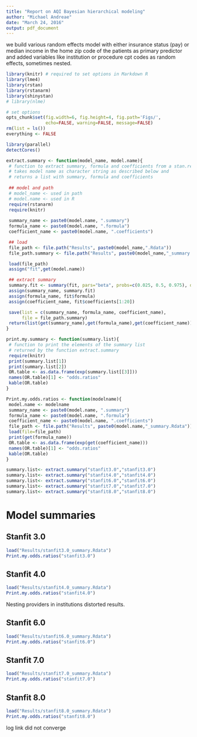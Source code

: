 ```yaml
---
title: "Report on AQI Bayesian hierarchical modeling"
author: "Michael Andreae"
date: "March 24, 2016"
output: pdf_document
---
```


we build various random effects model with either insurance status (pay) or median income in the home zip code of the patients as primary predictor and added variables like institution or procedure cpt codes as random effects, sometimes nested.

```r
library(knitr) # required to set options in Markdown R
library(lme4)
library(rstan)
library(rstanarm)
library(shinystan)
# library(nlme)
```

```r
# set options
opts_chunk$set(fig.width=6, fig.height=4, fig.path='Figs/',
               echo=FALSE, warning=FALSE, message=FALSE)
rm(list = ls())
everything <- FALSE
```

```r
library(parallel)
detectCores()
```

```r
extract.summary <- function(model_name, model.name){
 # function to extract summary, formula and coefficients from a stan.reg object
 # takes model name as character string as described below and 
 # returns a list with summary, formula and coefficients
 
 ## model and path
 # model_name <- used in path
 # model.name <- used in R
 require(rstanarm)
 require(knitr)
  
 summary_name <- paste0(model.name, ".summary")
 formula_name <- paste0(model.name, ".formula")
 coefficient_name <- paste0(model.name, ".coefficients")

 ## load
 file_path <- file.path("Results", paste0(model_name,".Rdata"))
 file_path.summary <- file.path("Results", paste0(model_name,"_summary.Rdata"))

 load(file_path)
 assign("fit",get(model.name))

 ## extract summary
 summary.fit <- summary(fit, pars="beta", probs=c(0.025, 0.5, 0.975), digits=2)
 assign(summary_name, summary.fit)
 assign(formula_name, fit$formula)
 assign(coefficient_name, fit$coefficients[1:20])

 save(list = c(summary_name, formula_name, coefficient_name), 
      file = file_path.summary)
 return(list(get(summary_name),get(formula_name),get(coefficient_name)))
}
```

```r
print.my.summary <- function(summary.list){
 # function to print the elements of the summary list 
 # returned by the function extract.summary
 require(knitr)  
 print(summary.list[1])
 print(summary.list[2])
 OR.table <- as.data.frame(exp(summary.list[[3]]))
 names(OR.table)[1] <- "odds.ratios"
 kable(OR.table)
}
```

```r
Print.my.odds.ratios <- function(modelname){
 model.name <- modelname
 summary_name <- paste0(model.name, ".summary")
 formula_name <- paste0(model.name, ".formula")
 coefficient_name <- paste0(model.name, ".coefficients")
 file_path <- file.path("Results", paste0(model.name,"_summary.Rdata"))
 load(file=file_path)
 print(get(formula_name))
 OR.table <- as.data.frame(exp(get(coefficient_name)))
 names(OR.table)[1] <- "odds.ratios"
 kable(OR.table)
}
```

```r
summary.list<- extract.summary("stanfit3.0","stanfit3.0")
summary.list<- extract.summary("stanfit4.0","stanfit4.0")
summary.list<- extract.summary("stanfit6.0","stanfit6.0")
summary.list<- extract.summary("stanfit7.0","stanfit7.0")
summary.list<- extract.summary("stanfit8.0","stanfit8.0")
```

# Model summaries

## Stanfit 3.0
```r
load("Results/stanfit3.0_summary.Rdata")
Print.my.odds.ratios("stanfit3.0")
```

## Stanfit 4.0
```r
load("Results/stanfit4.0_summary.Rdata")
Print.my.odds.ratios("stanfit4.0")
```

Nesting providers in institutions distorted results.

## Stanfit 6.0
```r
load("Results/stanfit6.0_summary.Rdata")
Print.my.odds.ratios("stanfit6.0")
```

## Stanfit 7.0
```r
load("Results/stanfit7.0_summary.Rdata")
Print.my.odds.ratios("stanfit7.0")
```

## Stanfit 8.0
```r
load("Results/stanfit8.0_summary.Rdata")
Print.my.odds.ratios("stanfit8.0")
```
log link did not converge

